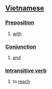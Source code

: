 ==[[Vietnamese]]==

===[[Preposition]]===
#[[with]]

===[[Conjunction]]===
#[[and]]

===[[Intransitive verb]]===
#to [[reach]]